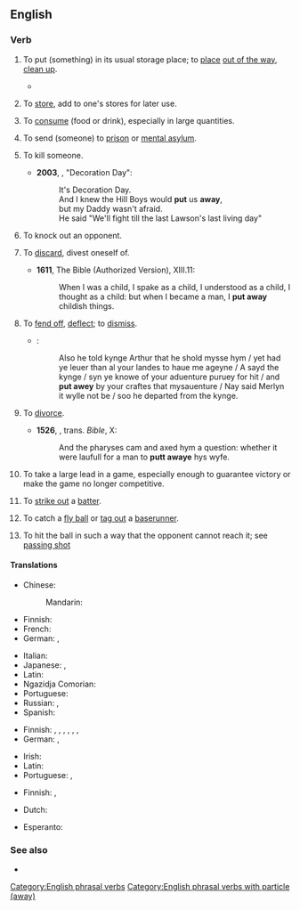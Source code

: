 {{also|putaway}}
==English==

===Verb===
{{en-verb|put<,,put> away}}

# {{lb|en|transitive}} To put (something) in its usual storage place; to [[place]] [[out of the way]], [[clean up]].
#: {{ux|en|Please '''put away''' the tools when you are finished.}}
#: {{ux|en|I '''put''' the clothes '''away''' so as to neaten the room.}}
#* {{quote-book|en|year=1879|author={{w|Richard Jefferies}}|title=[http://gutenberg.org/ebooks/13730 The Amateur Poacher]|chapter=1
|passage=They burned the old gun that used to stand in the dark corner up in the garret, close to the stuffed fox that always grinned so fiercely. Perhaps the reason why he seemed in such a ghastly rage was that he did not come by his death fairly. Otherwise his pelt would not have been so perfect. And why else was he '''put away''' up there out of sight?&mdash;and so magnificent a brush as he had too.}}
# {{lb|en|transitive}} To [[store]], add to one's stores for later use.
#: {{ux|en|Preparing for the worst, they '''put away''' food for the winter.}}
# {{lb|en|transitive|colloquial}} To [[consume]] (food or drink), especially in large quantities.
#: {{ux|en|You wouldn't think such a small person could '''put away''' so much food.}}
# {{lb|en|transitive}} To send (someone) to [[prison]] or [[mental asylum]].
#: {{ux|en|After he was convicted, they '''put''' him '''away''' for 10 years.}}
# {{lb|en|transitive}} To kill someone.
#* '''2003''', {{w|Jason Isbell}}, "Decoration Day":
#*: It's Decoration Day. 
#*: And I knew the Hill Boys would '''put''' us '''away''', 
#*: but my Daddy wasn't afraid. 
#*: He said "We'll fight till the last Lawson's last living day" 
# {{lb|en|transitive|combat sports|by extension}} To knock out an opponent.
#: {{ux|en|He '''put away''' his opponent in the first round.}}
# {{lb|en|transitive|now|_|formal|_|or|_|literary}} To [[discard]], divest oneself of.
#* '''1611''', The Bible (Authorized Version), {{w|First Epistle to the Corinthians|1&nbsp;Corinthians}} XIII.11:
#*: When I was a child, I spake as a child, I understood as a child, I thought as a child: but when I became a man, I '''put away''' childish things.
# {{lb|en|obsolete|transitive}} To [[fend off]], [[deflect]]; to [[dismiss]].
#* {{RQ:Mlry MrtDrthr|6.1|2|IV|j}}:
#*: Also he told kynge Arthur that he shold mysse hym / yet had ye leuer than al your landes to haue me ageyne / A sayd the kynge / syn ye knowe of your aduenture puruey for hit / and '''put awey''' by your craftes that mysauenture / Nay said Merlyn it wylle not be / soo he departed from the kynge.
# {{lb|en|archaic|transitive}} To [[divorce]].
#* '''1526''', {{w|William Tyndale}}, trans. ''Bible'', {{w|Gospel of Mark|Mark}} X:
#*: And the pharyses cam and axed hym a question: whether it were laufull for a man to '''putt awaye''' hys wyfe.
# {{lb|en|sports}} To take a large lead in a game, especially enough to guarantee victory or make the game no longer competitive.
#: {{ux|en|They '''put''' the game '''away''' by scoring three touchdowns in the fourth quarter.}}
# {{lb|en|baseball}} To [[strike out]] a [[batter]].
# {{lb|en|baseball}} To catch a [[fly ball]] or [[tag out]] a [[baserunner]].
# {{lb|en|tennis}} To hit the ball in such a way that the opponent cannot reach it; see [[passing shot]]

====Translations====
{{trans-top|to place out of the way}}
* Chinese:
*: Mandarin: {{t+|cmn|收拾|tr=shōushí|sc=Hani}}
* Finnish: {{t|fi|paikoilleen|alt=panna paikoilleen}}
* French: {{t+|fr|ranger}}
* German: {{t+|de|wegräumen}}, {{t+|de|weglegen}}
{{trans-mid}}
* Italian: {{t|it|mettere via}}
* Japanese: {{t|ja|片付ける|tr=かたづける, katazukeru|sc=Jpan}}, {{t+|ja|しまう|tr=shimau|sc=Jpan}}
* Latin: {{t+|la|abdō}}
* Ngazidja Comorian: {{t|zdj|hamisi|alt=uhamisi}}
* Portuguese: {{t+|pt|guardar}}
* Russian: {{t+|ru|убира́ть|impf}}, {{t+|ru|убра́ть|pf}}
* Spanish: {{t+|es|guardar}}
{{trans-bottom}}

{{trans-top|to store for later use}}
* Finnish: {{t|fi|[[panna]] [[talteen]]}}, {{t|fi|[[panna]] [[syrjään]]}}, {{t|fi|[[panna]] [[sivuun]]}}, {{t|fi|[[laittaa]] [[talteen]]}}, {{t|fi|[[laittaa]] [[syrjään]]}}, {{t|fi|[[laittaa]] [[sivuun]]}}, {{t+|fi|säästää}}
* German: {{t+|de|weglegen}}, {{t+|de|zurücklegen}}
{{trans-mid}}
* Irish: {{t|ga|cuir i dtaisce}}
* Latin: {{t+|la|condō}}
* Portuguese: {{t|pt|estocar}}, {{t+|pt|armazenar}}
{{trans-bottom}}

{{trans-top|to consume in large quantities}}
* Finnish: {{t+|fi|ahmia}}, {{t+|fi|törsätä}}
{{trans-mid}}
{{trans-bottom}}

{{trans-see|to send (someone) to prison|imprison}}

{{trans-see|to kill someone|kill}}

{{checktrans-top}}
* Dutch: {{t+check|nl|wegzetten}}
{{trans-mid}}
* Esperanto: {{t-check|eo|formeti}}
{{trans-bottom}}

===See also===
* {{l|en|pack away}}

[[Category:English phrasal verbs]]
[[Category:English phrasal verbs with particle (away)]]
